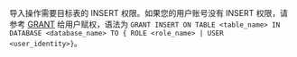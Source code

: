 
导入操作需要目标表的 INSERT 权限。如果您的用户账号没有 INSERT 权限，请参考 [GRANT](/sql-reference/sql-statements/account-management/GRANT.md) 给用户赋权，语法为 `GRANT INSERT ON TABLE <table_name> IN DATABASE <database_name> TO { ROLE <role_name> | USER <user_identity>}`。
